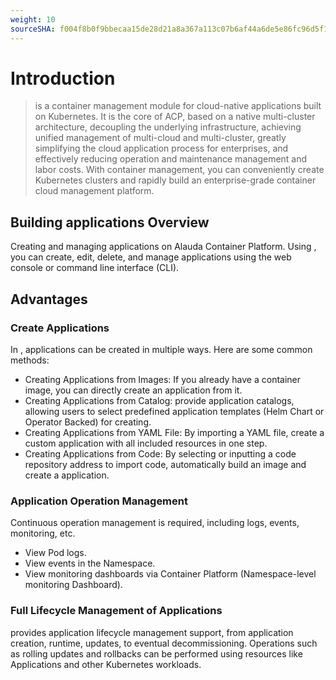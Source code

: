 ```yaml
---
weight: 10
sourceSHA: f004f8b0f9bbecaa15de28d21a8a367a113c07b6af44a6de5e86fc96d5f13741
---
```


# Introduction
> <Term name="product" textCase="lower" /> is a container management module for cloud-native applications built on Kubernetes. It is the core of ACP, based on a native multi-cluster architecture, decoupling the underlying infrastructure, achieving unified management of multi-cloud and multi-cluster, greatly simplifying the cloud application process for enterprises, and effectively reducing operation and maintenance management and labor costs. With container management, you can conveniently create Kubernetes clusters and rapidly build an enterprise-grade container cloud management platform.

## Building applications Overview
Creating and managing applications on Alauda Container Platform. Using <Term name="product" textCase="lower" />, you can create, edit, delete, and manage applications using the web console or command line interface (CLI).

## Advantages

### Create Applications
In <Term name="product" textCase="lower" />, applications can be created in multiple ways. Here are some common methods:
- Creating Applications from Images: If you already have a container image, you can directly create an application from it.
- Creating Applications from Catalog: <Term name="product" textCase="lower" /> provide application catalogs, allowing users to select predefined application templates (Helm Chart or Operator Backed) for creating.
- Creating Applications from YAML File: By importing a YAML file, create a custom application with all included resources in one step.
- Creating Applications from Code: By selecting or inputting a code repository address to import code, automatically build an image and create a application.

### Application Operation Management
Continuous operation management is required, including logs, events, monitoring, etc.
- View Pod logs.
- View events in the Namespace.
- View monitoring dashboards via Container Platform (Namespace-level monitoring Dashboard).

### Full Lifecycle Management of Applications
<Term name="product" textCase="lower" /> provides application lifecycle management support, from application creation, runtime, updates, to eventual decommissioning. Operations such as rolling updates and rollbacks can be performed using resources like Applications and other Kubernetes workloads.

